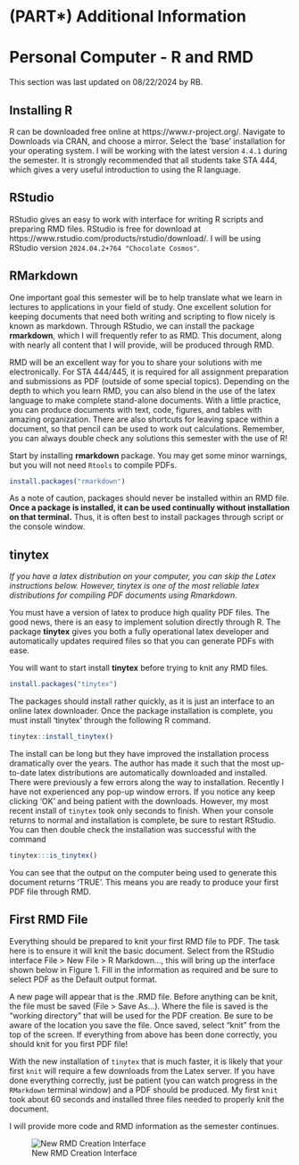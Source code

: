 # (PART\*) Additional Information  {-}
# Personal Computer - R and RMD {-}

This section was last updated on 08/22/2024 by RB.

## Installing R {-}

R can be downloaded free online at https://www.r-project.org/. Navigate to Downloads via CRAN, and choose a mirror. Select the 'base' installation for your operating system. I will be working with the latest version `4.4.1` during the semester.  It is strongly recommended that all students take STA 444, which gives a very useful introduction to using the R language.

## RStudio {-}

RStudio gives an easy to work with interface for writing R scripts and preparing RMD files.  RStudio is free for download at https://www.rstudio.com/products/rstudio/download/. I will be using RStudio version `2024.04.2+764 "Chocolate Cosmos"`.

## RMarkdown {-}

One important goal this semester will be to help translate what we learn in lectures to applications in your field of study.  One excellent solution for keeping documents that need both writing and scripting to flow nicely is known as markdown.  Through RStudio, we can install the package **rmarkdown**, which I will frequently refer to as RMD.  This document, along with nearly all content that I will provide, will be produced through RMD.

RMD will be an excellent way for you to share your solutions with me electronically. For STA 444/445, it is required for all assignment preparation and submissions as PDF (outside of some special topics). Depending on the depth to which you learn RMD, you can also blend in the use of the latex language to make complete stand-alone documents. With a little practice, you can produce documents with text, code, figures, and tables with amazing organization. There are also shortcuts for leaving space within a document, so that pencil can be used to work out calculations.  Remember, you can always double check any solutions this semester with the use of R!

Start by installing **rmarkdown** package.  You may get some minor warnings, but you will not need `Rtools` to compile PDFs.

```r
install.packages("rmarkdown")
```

As a note of caution, packages should never be installed within an RMD file.  **Once a package is installed, it can be used continually without installation on that terminal.** Thus, it is often best to install packages through script or the console window.

\newpage

## tinytex {-}

*If you have a latex distribution on your computer, you can skip the Latex instructions below.  However, tinytex is one of the most reliable latex distributions for compiling PDF documents using Rmarkdown.*

You must have a version of latex to produce high quality PDF files. The good news, there is an easy to implement solution directly through R. The package **tinytex** gives you both a fully operational latex developer and automatically updates required files so that you can generate PDFs with ease.

You will want to start install **tinytex** before trying to knit any RMD files.

```r
install.packages("tinytex")
```

The packages should install rather quickly, as it is just an interface to an online latex downloader.  Once the package installation is complete, you must install 'tinytex' through the following R command.

```r
tinytex::install_tinytex()
```

The install can be long but they have improved the installation process dramatically over the years. The author has made it such that the most up-to-date latex distributions are automatically downloaded and installed.  There were previously a few errors along the way to installation. Recently I have not experienced any pop-up window errors. If you notice any keep clicking 'OK' and being patient with the downloads.  However, my most recent install of `tinytex` took only seconds to finish.  When your console returns to normal and installation is complete, be sure to restart RStudio.  You can then double check the installation was successful with the command

```r
tinytex:::is_tinytex()
```

You can see that the output on the computer being used to generate this document returns 'TRUE'.  This means you are ready to produce your first PDF file through RMD.

## First RMD File {-}

Everything should be prepared to knit your first RMD file to PDF.  The task here is to ensure it will knit the basic document.  Select from the RStudio interface File > New File > R Markdown..., this will bring up the interface shown below in Figure 1.  Fill in the information as required and be sure to select PDF as the Default output format.

A new page will appear that is the .RMD file.  Before anything can be knit, the file must be saved (File > Save As...).  Where the file is saved is the "working directory" that will be used for the PDF creation.  Be sure to be aware of the location you save the file.  Once saved, select "knit" from the top of the screen.  If everything from above has been done correctly, you should knit for you first PDF file!

With the new installation of `tinytex` that is much faster, it is likely that your first `knit` will require a few downloads from the Latex server.  If you have done everything correctly, just be patient (you can watch progress in the `RMarkdown` terminal window) and a PDF should be produced.  My first `knit` took about 60 seconds and installed three files needed to properly knit the document.

I will provide more code and RMD information as the semester continues.

![New RMD Creation Interface](images\New_RMD.png)

